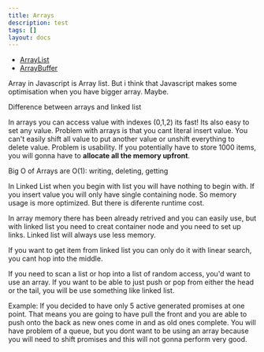 ```yaml
---
title: Arrays
description: test
tags: []
layout: docs
---
```


- [ArrayList](/algorithms/arrays/array-list)
- [ArrayBuffer](/algorithms/arrays/array-buffer)


<Callout>
  Array in Javascript is Array list. But i think that Javascript makes some optimisation when you have bigger array. Maybe.
</Callout>

Difference between arrays and linked list

In arrays you can access value with indexes (0,1,2) its fast!
Its also easy to set any value. 
Problem with arrays is that you cant literal insert value. You can't easily shift all value to put another value or unshift everything to delete value.
Problem is usability. If you potentially have to store 1000 items, you will gonna have to **allocate all the memory upfront**.

Big O of Arrays are O(1): writing, deleting, getting 

In Linked List 
when you begin with list you will have nothing to begin with. If you insert value you will only have single containing node. So memory usage is more optimized. But there is diferente runtime cost.

In array memory there has been already retrived and you can easily use, but with linked list you need to creat container node and you need to set up links.
Linked list will always use less memory.

If you want to get item from linked list you can only do it with linear search, you cant hop into the middle. 

If you need to scan a list or hop into a list of random access, you'd want to use an array. If you want to be able to just push or pop from either the head or the tail, you will be use something like linked list.

Example: 
If you decided to have only 5 active generated promises at one point. That means you are going to have pull the front and you are able to push onto the back as new ones come in and as old ones complete. You will have problem of a queue, but you dont want to be using an array because you will need to shift promises and this will not gonna perform very good.


